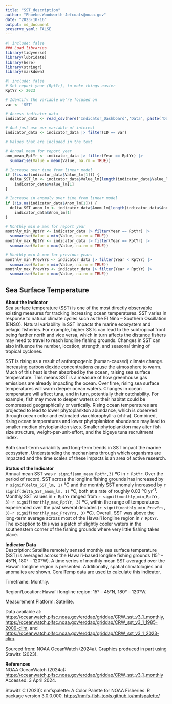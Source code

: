 ```yaml
---
title: "SST_description"
author: "Phoebe.Woodworth-Jefcoats@noaa.gov"
date: "2023-10-16"
output: md_document
preserve_yaml: FALSE
---
```


```r
#| include: false
### Load libraries
library(tidyverse)
library(lubridate)
library(here)
library(stringr)
library(markdown)
```

```r
#| include: false
# Set report year (RptYr), to make things easier
RptYr <- 2023

# Identify the variable we're focused on
var <- 'SST'
```

```r
# Access indicator data
indicator_data <- read_csv(here('Indicator_Dashboard','Data', paste('Dashboard_Data_', RptYr, '.csv', sep = "")))

# And just use our variable of interest
indicator_data <- indicator_data |> filter(ID == var)
```

```r
# Values that are included in the text

# Annual mean for report year
ann_mean_RptYr <- indicator_data |> filter(Year == RptYr) |>
  summarise(Value = mean(Value, na.rm = TRUE))

# Increase over time from linear model
if (!is.na(indicator_data$Value_lm[1])) {
  delta_SST_lm <- indicator_data$Value_lm[length(indicator_data$Value_lm)] - 
    indicator_data$Value_lm[1]
}

# Increase in anomaly over time from linear model
if (!is.na(indicator_data$Anom_lm[1])) {
  delta_SST_anom_lm <- indicator_data$Anom_lm[length(indicator_data$Anom_lm)] - 
    indicator_data$Anom_lm[1]
}

# Monthly min & max for report year
monthly_min_RptYr <- indicator_data |> filter(Year == RptYr) |>
  summarise(Value = min(Value, na.rm = TRUE))
monthly_max_RptYr <- indicator_data |> filter(Year == RptYr) |>
  summarise(Value = max(Value, na.rm = TRUE))

# Monthly min & max for previous years
monthly_min_PrevYrs <- indicator_data |> filter(Year < RptYr) |>
  summarise(Value = min(Value, na.rm = TRUE))
monthly_max_PrevYrs <- indicator_data |> filter(Year < RptYr) |>
  summarise(Value = max(Value, na.rm = TRUE))
```

## Sea Surface Temperature
__About the Indicator__  
Sea surface temperature (SST) is one of the most directly observable existing measures for
tracking increasing ocean temperatures. SST varies in response to natural climate cycles such as the El
Niño – Southern Oscillation (ENSO). Natural variability in SST impacts the marine ecosystem and pelagic fisheries. For example, higher SSTs can lead to the subtropical front being farther north and vice versa, which in turn affects the distance fishers may need to travel to reach longline fishing grounds. Changes in SST can also influence the number, location, strength, and seasonal timing of tropical cyclones.

SST is rising as a result of anthropogenic (human-caused) climate change.  Increasing carbon dioxide
concentrations cause the atmosphere to warm. Much of this heat is then absorbed by the ocean, raising sea
surface temperature. This means SST is a measure of how greenhouse gas emissions are already impacting the
ocean. Over time, rising sea surface temperatures will warm deeper ocean waters. Changes in ocean
temperature will affect tuna, and in turn, potentially their catchability. For example, fish may move to
deeper waters or their habitat could be compressed geographically or vertically. Rising ocean temperatures
are projected to lead to lower phytoplankton abundance, which is observed through ocean color and
estimated via chlorophyll-a (chl-a). Combined, rising ocean temperatures and lower phytoplankton abundance
may lead to smaller median phytoplankton sizes. Smaller phytoplankton may alter fish size structure,
weight-per-unit-effort, and the bigeye tuna recruitment index. 

Both short-term variability and long-term trends in SST impact the marine ecosystem. Understanding
the mechanisms through which organisms are impacted and the time scales of these impacts is an area of
active research.

__Status of the Indicator__  
Annual mean SST was `r signif(ann_mean_RptYr,3)` ºC in `r RptYr`. Over the period of record, SST across the longline fishing grounds has increased by `r signif(delta_SST_lm, 1)` ºC and the monthly SST anomaly increased by `r signif(delta_SST_anom_lm, 1)` ºC, both at a rate of roughly 0.03 ºC yr^-^^1^. Monthly SST values in `r RptYr` ranged from `r signif(monthly_min_RptYr, 3)`–`r signif(monthly_max_RptYr, 3)` ºC, within the range of temperatures experienced over the past several decades (`r signif(monthly_min_PrevYrs, 3)`–`r signif(monthly_max_PrevYrs, 3)` ºC). Overall, SST was above the long-term average across most of the Hawaiʻi longline region in `r RptYr`. The exception to this was a patch of slightly cooler waters in the southeastern corner of the fishing grounds where very little fishing takes place.

__Indicator Data__  
Description: Satellite remotely sensed monthly sea surface temperature (SST) is averaged across the
Hawaiʻi-based longline fishing grounds (15° – 45°N, 180° – 120°W). A time series of monthly mean SST
averaged over the Hawaiʻi longline region is presented. Additionally, spatial climatologies and anomalies
are shown. CoralTemp data are used to calculate this indicator. 

Timeframe: Monthly.

Region/Location: Hawaiʻi longline region: 15° – 45°N, 180° – 120°W.

Measurement Platform: Satellite.

Data available at: <https://oceanwatch.pifsc.noaa.gov/erddap/griddap/CRW_sst_v3_1_monthly>, <https://oceanwatch.pifsc.noaa.gov/erddap/griddap/CRW_sst_v3_1_1985-2009-clim>, and <https://oceanwatch.pifsc.noaa.gov/erddap/griddap/CRW_sst_v3_1_2023-clim>.   

Sourced from: NOAA OceanWatch (2024a). Graphics produced in part using Stawitz (2023).

__References__  
NOAA OceanWatch (2024a): <https://oceanwatch.pifsc.noaa.gov/erddap/griddap/CRW_sst_v3_1_monthly> Accessed: 3 April 2024.

Stawitz C (2023): nmfspalette: A Color Palette for NOAA Fisheries. R package version 3.0.0.000. <https://nmfs-fish-tools.github.io/nmfspalette/>